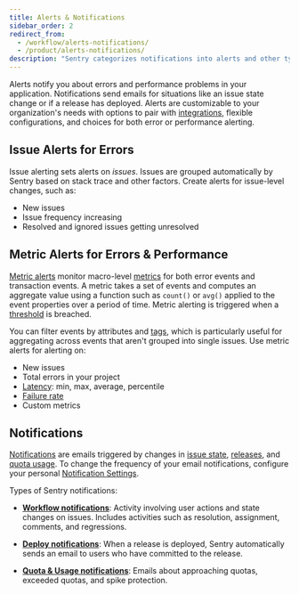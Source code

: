 ```yaml
---
title: Alerts & Notifications
sidebar_order: 2
redirect_from:
  - /workflow/alerts-notifications/
  - /product/alerts-notifications/
description: "Sentry categorizes notifications into alerts and other types of notifications. Learn more about how these are managed."
---
```


Alerts notify you about errors and performance problems in your application. Notifications send emails for situations like an issue state change or if a release has deployed. Alerts are customizable to your organization's needs with options to pair with [integrations](/product/integrations/), flexible configurations, and choices for both error or performance alerting.

## Issue Alerts for Errors

Issue alerting sets alerts on _issues_. Issues are grouped automatically by Sentry based on stack trace and other factors. Create alerts for issue-level changes, such as:

- New issues
- Issue frequency increasing
- Resolved and ignored issues getting unresolved

## Metric Alerts for Errors & Performance

[Metric alerts](/product/alerts-notifications/metric-alerts/) monitor macro-level [metrics](/product/performance/metrics/) for both error events and transaction events. A metric takes a set of events and computes an aggregate value using a function such as `count()` or `avg()` applied to the event properties over a period of time. Metric alerting is triggered when a [threshold](/product/performance/metrics/#p50-threshold) is breached.

You can filter events by attributes and [tags](/platforms/javascript/enriching-events/tags/), which is particularly useful for aggregating across events that aren't grouped into single issues. Use metric alerts for alerting on:

- New issues
- Total errors in your project
- [Latency](/product/performance/metrics/#latency): min, max, average, percentile
- [Failure rate](/product/performance/metrics/#failure-rate)
- Custom metrics

## Notifications

[Notifications](/product/alerts-notifications/notifications/) are emails triggered by changes in [issue state](/product/alerts-notifications/notifications/#issue-states), [releases](/product/releases/), and [quota usage](/product/accounts/quotas/). To change the frequency of your email notifications, configure your personal [Notification Settings](/product/alerts-notifications/notifications/#notification-settings).

Types of Sentry notifications:

- [**Workflow notifications**](/product/alerts-notifications/notifications/#workflow): Activity involving user actions and state changes on issues. Includes activities such as resolution, assignment, comments, and regressions.

- [**Deploy notifications**](/product/alerts-notifications/notifications/#deploy): When a release is deployed, Sentry automatically sends an email to users who have committed to the release.

- [**Quota & Usage notifications**](/product/alerts-notifications/notifications/#quota): Emails about approaching quotas, exceeded quotas, and spike protection.
